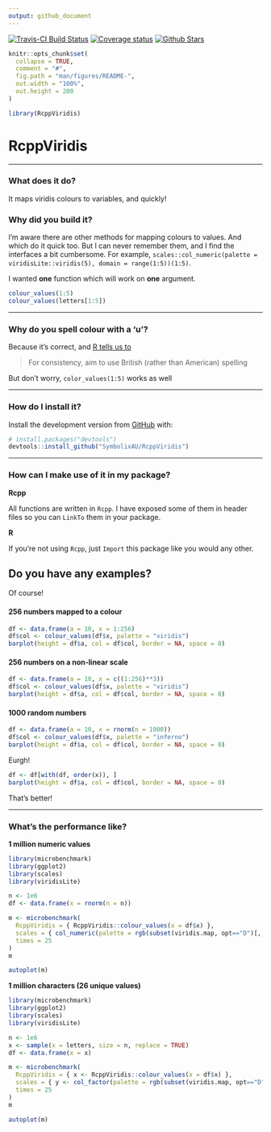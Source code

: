 ```yaml
---
output: github_document
---
```


[![Travis-CI Build Status](https://travis-ci.org/SymbolixAU/RcppViridis.svg?branch=master)](https://travis-ci.org/SymbolixAU/RcppViridis)
[![Coverage status](https://codecov.io/gh/SymbolixAU/RcppViridis/branch/master/graph/badge.svg)](https://codecov.io/github/SymbolixAU/RcppViridis?branch=master)
[![Github Stars](https://img.shields.io/github/stars/SymbolixAU/RcppViridis.svg?style=social&label=Github)](https://github.com/SymbolixAU/RcppViridis)

<!-- README.md is generated from README.Rmd. Please edit that file -->

```r
knitr::opts_chunk$set(
  collapse = TRUE,
  comment = "#",
  fig.path = "man/figures/README-",
  out.width = "100%",
  out.height = 200
)

library(RcppViridis)
```

# RcppViridis

---

### What does it do?

It maps viridis colours to variables, and quickly!

### Why did you build it?

I'm aware there are other methods for mapping colours to values. And which do it quick too. But I can never remember them, and I find the interfaces a bit cumbersome. For example,  `scales::col_numeric(palette = viridisLite::viridis(5), domain = range(1:5))(1:5)`.

I wanted **one** function which will work on **one** argument. 

```r
colour_values(1:5)
colour_values(letters[1:5])
```

---

### Why do you spell colour with a 'u'?

Because it's correct, and [R tells us to](http://developer.r-project.org/Rds.html)

> For consistency, aim to use British (rather than American) spelling

But don't worry, `color_values(1:5)` works as well

---

### How do I install it?

Install the development version from [GitHub](https://github.com/SymbolixAU/RcppViridis) with:

```r
# install.packages("devtools")
devtools::install_github("SymbolixAU/RcppViridis")
```

---

### How can I make use of it in my package?

**Rcpp**

All functions are written in `Rcpp`. I have exposed some of them in header files so you can `LinkTo` them in your package.

**R**

If you're not using `Rcpp`, just `Import` this package like you would any other.

## Do you have any examples?

Of course!


#### 256 numbers mapped to a colour

```r
df <- data.frame(a = 10, x = 1:256)
df$col <- colour_values(df$x, palette = "viridis")
barplot(height = df$a, col = df$col, border = NA, space = 0)
```

#### 256 numbers on a non-linear scale

```r
df <- data.frame(a = 10, x = c((1:256)**3))
df$col <- colour_values(df$x, palette = "viridis")
barplot(height = df$a, col = df$col, border = NA, space = 0)
```

#### 1000 random numbers

```r
df <- data.frame(a = 10, x = rnorm(n = 1000))
df$col <- colour_values(df$x, palette = "inferno")
barplot(height = df$a, col = df$col, border = NA, space = 0)
```

Eurgh!

```r
df <- df[with(df, order(x)), ]
barplot(height = df$a, col = df$col, border = NA, space = 0)
```

That's better!


---

### What's the performance like?



**1 million numeric values**

```r
library(microbenchmark)
library(ggplot2)
library(scales)
library(viridisLite)

n <- 1e6
df <- data.frame(x = rnorm(n = n))

m <- microbenchmark(
  RcppViridis = { RcppViridis::colour_values(x = df$x) },
  scales = { col_numeric(palette = rgb(subset(viridis.map, opt=="D")[, 1:3]), domain = range(df$x))(df$x) },
  times = 25
)
m

autoplot(m)
```


**1 million characters (26 unique values)**

```r
library(microbenchmark)
library(ggplot2)
library(scales)
library(viridisLite)

n <- 1e6
x <- sample(x = letters, size = n, replace = TRUE)
df <- data.frame(x = x)

m <- microbenchmark(
  RcppViridis = { x <- RcppViridis::colour_values(x = df$x) },
  scales = { y <- col_factor(palette = rgb(subset(viridis.map, opt=="D")[, 1:3]), domain = unique(df$x))(df$x) },
  times = 25
)
m

autoplot(m)
```

